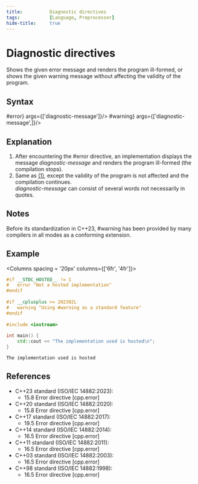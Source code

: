 ```yaml
---
title:          Diagnostic directives
tags:           [Language, Preprocessor]
hide-title:     true
---
```



# Diagnostic directives

Shows the given error message and renders the program ill-formed, <Since v='cpp23'>or shows the given warning message without affecting the validity of the program. </Since>

## Syntax

<SyntaxTable>
  <Syntax id='1' directive={<span class='col-d'>#error</span>}   args={['diagnostic-message']}/>
  <Syntax id='2' directive={<span class='col-d'>#warning</span>} args={['diagnostic-message',<Since v='cpp23'></Since>]}/>
</SyntaxTable>

## Explanation
1. After encountering the <span class='col-d'>#error</span> directive, an implementation displays the message <i class="col-g">diagnostic-message</i> and renders the program ill-formed (the compilation stops).
2. Same as [(1)](#syntax), except the validity of the program is not affected and the compilation continues.<br/><i class="col-g">diagnostic-message</i> can consist of several words not necessarily in quotes.

## Notes
Before its standardization in C++23, <span class='col-d'>#warning</span> has been provided by many compilers in all modes as a conforming extension.

## Example

<Columns spacing = '20px' columns={['6fr', '4fr']}>
<div>

```cpp
#if __STDC_HOSTED__ != 1
#   error "Not a hosted implementation"
#endif
 
#if __cplusplus >= 202302L
#   warning "Using #warning as a standard feature"
#endif
 
#include <iostream>
 
int main() {
    std::cout << "The implementation used is hosted\n";
}
```

</div>
<div>

```plaintext title="Result"
The implementation used is hosted
```

</div>
</Columns>

## References
* C++23 standard (ISO/IEC 14882:2023):
    * 15.8 Error directive [cpp.error]
* C++20 standard (ISO/IEC 14882:2020):
    * 15.8 Error directive [cpp.error]
* C++17 standard (ISO/IEC 14882:2017):
    * 19.5 Error directive [cpp.error]
* C++14 standard (ISO/IEC 14882:2014):
    * 16.5 Error directive [cpp.error]
* C++11 standard (ISO/IEC 14882:2011):
    * 16.5 Error directive [cpp.error]
* C++03 standard (ISO/IEC 14882:2003):
    * 16.5 Error directive [cpp.error]
* C++98 standard (ISO/IEC 14882:1998):
    * 16.5 Error directive [cpp.error]